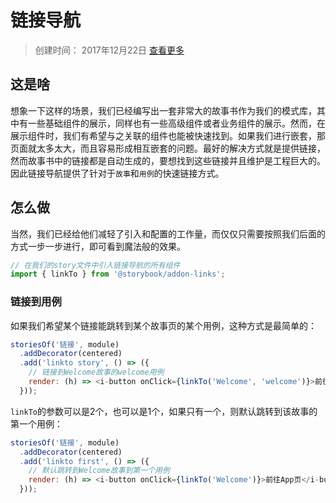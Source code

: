 
<Meta title="故事书/插件/官方/Links(链接)" />

链接导航
======

> 创建时间： 2017年12月22日 [查看更多](https://github.com/storybooks/storybook/tree/master/addons/links "addon-links")

## 这是啥

想象一下这样的场景，我们已经编写出一套非常大的故事书作为我们的模式库，其中有一些基础组件的展示，同样也有一些高级组件或者业务组件的展示。然而，在展示组件时，我们有希望与之关联的组件也能被快速找到。如果我们进行嵌套，那页面就太多太大，而且容易形成相互嵌套的问题。最好的解决方式就是提供链接，然而故事书中的链接都是自动生成的，要想找到这些链接并且维护是工程巨大的。因此链接导航提供了针对于`故事`和`用例`的快速链接方式。

## 怎么做

当然，我们已经给他们减轻了引入和配置的工作量，而仅仅只需要按照我们后面的方式一步一步进行，即可看到魔法般的效果。

```javascript
// 在我们的story文件中引入链接导航的所有组件
import { linkTo } from '@storybook/addon-links';
```

### 链接到用例

如果我们希望某个链接能跳转到某个故事页的某个用例，这种方式是最简单的：

```javascript
storiesOf('链接', module)
  .addDecorator(centered)
  .add('linkto story', () => ({
    // 链接到Welcome故事的welcome用例
    render: (h) => <i-button onClick={linkTo('Welcome', 'welcome')}>前往Welcome页</i-button>
  }));
```

`linkTo`的参数可以是2个，也可以是1个，如果只有一个，则默认跳转到该故事的第一个用例：

```javascript
storiesOf('链接', module)
  .addDecorator(centered)
  .add('linkto first', () => ({
    // 默认跳转到Welcome故事到第一个用例
    render: (h) => <i-button onClick={linkTo('Welcome')}>前往App页</i-button>
  }));
```